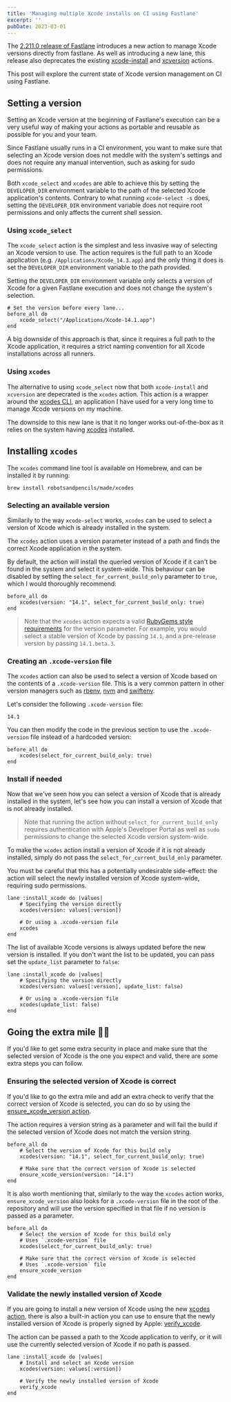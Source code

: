 ```yaml
---
title: 'Managing multiple Xcode installs on CI using Fastlane'
excerpt: ''
pubDate: 2023-03-01
---
```



The [2.211.0 release of Fastlane](https://github.com/fastlane/fastlane/releases/tag/2.211.0) introduces a new action to manage Xcode versions directly from fastlane. As well as introducing a new lane, this release also deprecates the existing [xcode-install](http://docs.fastlane.tools/actions/xcode_install) and [xcversion](https://docs.fastlane.tools/actions/xcversion) actions.

<StaticTweet id="1591561723794030592" />

This post will explore the current state of Xcode version management on CI using Fastlane.

## Setting a version

Setting an Xcode version at the beginning of Fastlane's execution can be a very useful way of making your actions as portable and reusable as possible for you and your team.

Since Fastlane usually runs in a CI environment, you want to make sure that selecting an Xcode version does not meddle with the system's settings and does not require any manual intervention, such as asking for sudo permissions.

Both `xcode_select` and `xcodes` are able to achieve this by setting the `DEVELOPER_DIR` environment variable to the path of the selected Xcode application's contents. Contrary to what running `xcode-select -s` does, setting the `DEVELOPER_DIR` environment variable does not require root permissions and only affects the current shell session.

### Using `xcode_select`

The `xcode_select` action is the simplest and less invasive way of selecting an Xcode version to use. The action requires is the full path to an Xcode application (e.g. `/Applications/Xcode_14.3.app`) and the only thing it does is set the `DEVELOPER_DIR` environment variable to the path provided.

Setting the `DEVELOPER_DIR` environment variable only selects a version of Xcode for a given Fastlane execution and does not change the system's selection.

```ruby:fastlane/Fastfile
# Set the version before every lane...
before_all do
    xcode_select("/Applications/Xcode-14.1.app")
end
```

A big downside of this approach is that, since it requires a full path to the Xcode application, it requires a strict naming convention for all Xcode installations across all runners.

### Using `xcodes`

The alternative to using `xcode_select` now that both `xcode-install` and `xcversion` are depecrated is the `xcodes` action. This action is a wrapper around the [xcodes CLI](https://github.com/RobotsAndPencils/xcodes), an application I have used for a very long time to manage Xcode versions on my machine.

The downside to this new lane is that it no longer works out-of-the-box as it relies on the system having [xcodes](https://github.com/RobotsAndPencils/xcodes) installed.

## Installing `xcodes`

The `xcodes` command line tool is available on Homebrew, and can be installed it by running:

```bash:Terminal
brew install robotsandpencils/made/xcodes
```

### Selecting an available version

Similarily to the way `xcode-select` works, `xcodes` can be used to select a version of Xcode which is already installed in the system.

The `xcodes` action uses a version parameter instead of a path and finds the correct Xcode application in the system.

By default, the action will install the queried version of Xcode if it can't be found in the system and select it system-wide. This behaviour can be disabled by setting the `select_for_current_build_only` parameter to `true`, which I would thoroughly recommend:

```ruby:fastlane/Fastfile
before_all do
    xcodes(version: "14.1", select_for_current_build_only: true)
end
```

> Note that the `xcodes` action expects a valid [RubyGems style requirements](https://guides.rubygems.org/releasing-rubygems) for the version parameter. For example, you would select a stable version of Xcode by passing `14.1`, and a pre-release version by passing `14.1.beta.3`.

### Creating an `.xcode-version` file

The `xcodes` action can also be used to select a version of Xcode based on the contents of a `.xcode-version` file. This is a very common pattern in other version managers such as [rbenv](https://github.com/rbenv/rbenv), [nvm](https://github.com/nvm-sh/nvm) and [swiftenv](https://github.com/kylef/swiftenv).

Let's consider the following `.xcode-version` file:

```text:.xcode-version
14.1
```

You can then modify the code in the previous section to use the `.xcode-version` file instead of a hardcoded version:

```ruby:fastlane/Fastfile
before_all do
    xcodes(select_for_current_build_only: true)
end
```

### Install if needed

Now that we've seen how you can select a version of Xcode that is already installed in the system, let's see how you can install a version of Xcode that is not already installed.

> Note that running the action without `select_for_current_build_only` requires authentication with Apple's Developer Portal as well as `sudo` permissions to change the selected Xcode version system-wide.

To make the `xcodes` action install a version of Xcode if it is not already installed, simply do not pass the `select_for_current_build_only` parameter.

You must be careful that this has a potentially undesirable side-effect: the action will select the newly installed version of Xcode system-wide, requiring sudo permissions.

```ruby:fastlane/Fastfile
lane :install_xcode do |values|
    # Specifying the version directly
    xcodes(version: values[:version])

    # Or using a .xcode-version file
    xcodes
end
```

The list of available Xcode versions is always updated before the new version is installed. If you don't want the list to be updated, you can pass set the `update_list` parameter to `false`:

```ruby:fastlane/Fastfile
lane :install_xcode do |values|
    # Specifying the version directly
    xcodes(version: values[:version], update_list: false)

    # Or using a .xcode-version file
    xcodes(update_list: false)
end
```

## Going the extra mile 🏃‍♂️

If you'd like to get some extra security in place and make sure that the selected version of Xcode is the one you expect and valid, there are some extra steps you can follow.

### Ensuring the selected version of Xcode is correct

If you'd like to go the extra mile and add an extra check to verify that the correct version of Xcode is selected, you can do so by using the [ensure_xcode_version action](https://docs.fastlane.tools/actions/ensure_xcode_version).

The action requires a version string as a parameter and will fail the build if the selected version of Xcode does not match the version string.

```ruby:fastlane/Fastfile
before_all do
    # Select the version of Xcode for this build only
    xcodes(version: "14.1", select_for_current_build_only: true)

    # Make sure that the correct version of Xcode is selected
    ensure_xcode_version(version: "14.1")
end
```

It is also worth mentioning that, similarly to the way the `xcodes` action works, `ensure_xcode_version` also looks for a `.xcode-version` file in the root of the repository and will use the version specified in that file if no version is passed as a parameter.

```ruby:fastlane/Fastfile
before_all do
    # Select the version of Xcode for this build only
    # Uses `.xcode-version` file
    xcodes(select_for_current_build_only: true)

    # Make sure that the correct version of Xcode is selected
    # Uses `.xcode-version` file
    ensure_xcode_version
end
```

### Validate the newly installed version of Xcode

If you are going to install a new version of Xcode using the new [xcodes action](https://docs.fastlane.tools/actions/xcodes), there is also a built-in action you can use to ensure that the newly installed version of Xcode is properly signed by Apple: [verify_xcode](http://docs.fastlane.tools/actions/verify_xcode).

The action can be passed a path to the Xcode application to verify, or it will use the currently selected version of Xcode if no path is passed.

```ruby:fastlane/Fastfile
lane :install_xcode do |values|
    # Install and select an Xcode version
    xcodes(version: values[:version])

    # Verify the newly installed version of Xcode
    verify_xcode
end
```
